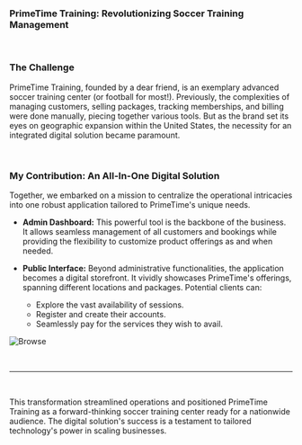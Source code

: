 ### PrimeTime Training: Revolutionizing Soccer Training Management

</br>

### The Challenge

PrimeTime Training, founded by a dear friend, is an exemplary advanced soccer training center (or football for most!). Previously, the complexities of managing customers, selling packages, tracking memberships, and billing were done manually, piecing together various tools. But as the brand set its eyes on geographic expansion within the United States, the necessity for an integrated digital solution became paramount.

</br>

### My Contribution: An All-In-One Digital Solution

Together, we embarked on a mission to centralize the operational intricacies into one robust application tailored to PrimeTime's unique needs.

- **Admin Dashboard:** This powerful tool is the backbone of the business. It allows seamless management of all customers and bookings while providing the flexibility to customize product offerings as and when needed.

- **Public Interface:** Beyond administrative functionalities, the application becomes a digital storefront. It vividly showcases PrimeTime's offerings, spanning different locations and packages. Potential clients can:
  - Explore the vast availability of sessions.
  - Register and create their accounts.
  - Seamlessly pay for the services they wish to avail.

![Browse](https://res.cloudinary.com/dch8jsjcf/image/upload/v1678824060/projects-images/primetimetraining-lg-1_kkzntf.png)

</br>

---

</br>

This transformation streamlined operations and positioned PrimeTime Training as a forward-thinking soccer training center ready for a nationwide audience. The digital solution's success is a testament to tailored technology's power in scaling businesses.
